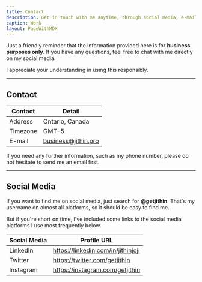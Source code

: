 ```yaml
---
title: Contact
description: Get in touch with me anytime, through social media, e-mail, or phone number.
caption: Work
layout: PageWithMDX
---
```


Just a friendly reminder that the information provided here is for **business purposes only**. If you have any questions, feel free to chat with me directly on my social media.

I appreciate your understanding in using this responsibly.

---

## Contact

| Contact  | Detail              |
| -------- | ------------------- |
| Address  | Ontario, Canada     |
| Timezone | GMT-5               |
| E-mail   | business@jithin.pro |

If you need any further information, such as my phone number, please do not hesitate to send me an email first.

---

## Social Media

If you want to find me on social media, just search for **@getjithin**. That's my username on almost all platforms, so it should be easy to find me.

But if you're short on time, I've included some links to the social media platforms I use most frequently below.

| Social Media | Profile URL                        |
| ------------ | ---------------------------------- |
| LinkedIn     | https://linkedin.com/in/jithinjoji |
| Twitter      | https://twitter.com/getjithin      |
| Instagram    | https://instagram.com/getjithin    |
